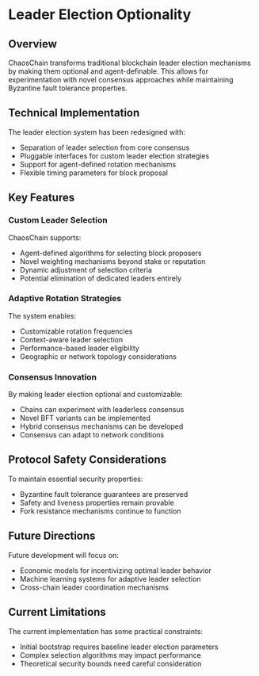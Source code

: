 # Leader Election Optionality

## Overview

ChaosChain transforms traditional blockchain leader election mechanisms by making them optional and agent-definable. This allows for experimentation with novel consensus approaches while maintaining Byzantine fault tolerance properties.

## Technical Implementation

The leader election system has been redesigned with:

- Separation of leader selection from core consensus
- Pluggable interfaces for custom leader election strategies
- Support for agent-defined rotation mechanisms
- Flexible timing parameters for block proposal

## Key Features

### Custom Leader Selection

ChaosChain supports:

- Agent-defined algorithms for selecting block proposers
- Novel weighting mechanisms beyond stake or reputation
- Dynamic adjustment of selection criteria
- Potential elimination of dedicated leaders entirely

### Adaptive Rotation Strategies

The system enables:

- Customizable rotation frequencies
- Context-aware leader selection
- Performance-based leader eligibility
- Geographic or network topology considerations

### Consensus Innovation

By making leader election optional and customizable:

- Chains can experiment with leaderless consensus
- Novel BFT variants can be implemented
- Hybrid consensus mechanisms can be developed
- Consensus can adapt to network conditions

## Protocol Safety Considerations

To maintain essential security properties:

- Byzantine fault tolerance guarantees are preserved
- Safety and liveness properties remain provable
- Fork resistance mechanisms continue to function

## Future Directions

Future development will focus on:

- Economic models for incentivizing optimal leader behavior
- Machine learning systems for adaptive leader selection
- Cross-chain leader coordination mechanisms

## Current Limitations

The current implementation has some practical constraints:

- Initial bootstrap requires baseline leader election parameters
- Complex selection algorithms may impact performance
- Theoretical security bounds need careful consideration 